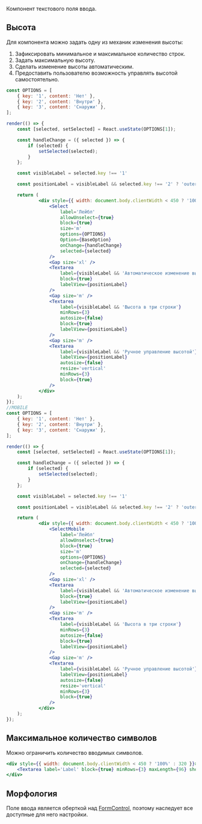 Компонент текстового поля ввода.

## Высота

Для компонента можно задать одну из механик изменения высоты:

1. Зафиксировать минимальное и максимальное количество строк.
2. Задать максимальную высоту.
3. Сделать изменение высоты автоматическим.
4. Предоставить пользователю возможность управлять высотой самостоятельно.

```jsx live
const OPTIONS = [
    { key: '1', content: 'Нет' },
    { key: '2', content: 'Внутри' },
    { key: '3', content: 'Снаружи' },
];

render(() => {
    const [selected, setSelected] = React.useState(OPTIONS[1]);

    const handleChange = ({ selected }) => {
        if (selected) {
            setSelected(selected);
        }
    };

    const visibleLabel = selected.key !== '1'

    const positionLabel = visibleLabel && selected.key !== '2' ? 'outer' : 'inner';

    return (
            <div style={{ width: document.body.clientWidth < 450 ? '100%' : 320 }}>
                <Select
                    label='Лейбл'
                    allowUnselect={true}
                    block={true}
                    size='m'
                    options={OPTIONS}
                    Option={BaseOption}
                    onChange={handleChange}
                    selected={selected}
                />
                <Gap size='xl' />
                <Textarea 
                    label={visibleLabel && 'Автоматическое изменение высоты'} 
                    block={true}
                    labelView={positionLabel}
                />
                <Gap size='m' />
                <Textarea 
                    label={visibleLabel && 'Высота в три строки'} 
                    minRows={3} 
                    autosize={false} 
                    block={true} 
                    labelView={positionLabel}
                />
                <Gap size='m' />
                <Textarea
                    label={visibleLabel && 'Ручное управление высотой'}
                    labelView={positionLabel}
                    autosize={false}
                    resize='vertical'
                    minRows={3}
                    block={true}
                />
            </div>
    );
});
//MOBILE
const OPTIONS = [
    { key: '1', content: 'Нет' },
    { key: '2', content: 'Внутри' },
    { key: '3', content: 'Снаружи' },
];

render(() => {
    const [selected, setSelected] = React.useState(OPTIONS[1]);

    const handleChange = ({ selected }) => {
        if (selected) {
            setSelected(selected);
        }
    };

    const visibleLabel = selected.key !== '1'

    const positionLabel = visibleLabel && selected.key !== '2' ? 'outer' : 'inner';

    return (
            <div style={{ width: document.body.clientWidth < 450 ? '100%' : 320 }}>
                <SelectMobile
                    label='Лейбл'
                    allowUnselect={true}
                    block={true}
                    size='m'
                    options={OPTIONS}
                    onChange={handleChange}
                    selected={selected}
                />
                <Gap size='xl' />
                <Textarea 
                    label={visibleLabel && 'Автоматическое изменение высоты'} 
                    block={true}
                    labelView={positionLabel}
                />
                <Gap size='m' />
                <Textarea 
                    label={visibleLabel && 'Высота в три строки'} 
                    minRows={3} 
                    autosize={false} 
                    block={true} 
                    labelView={positionLabel}
                />
                <Gap size='m' />
                <Textarea
                    label={visibleLabel && 'Ручное управление высотой'}
                    labelView={positionLabel}
                    autosize={false}
                    resize='vertical'
                    minRows={3}
                    block={true}
                />
            </div>
    );
});
```

## Максимальное количество символов

Можно ограничить количество вводимых символов.

```jsx live
<div style={{ width: document.body.clientWidth < 450 ? '100%' : 320 }}>
    <Textarea label='Label' block={true} minRows={3} maxLength={96} showCounter={true} />
</div>
```

## Морфология

Поле ввода является оберткой над [FormControl](?path=/docs/formcontrol--form-control),
поэтому наследует все доступные для него настройки.
